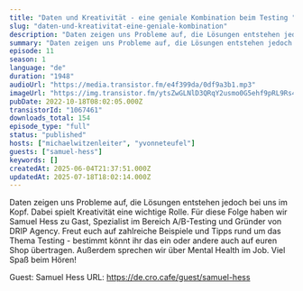 ```yaml
---
title: "Daten und Kreativität - eine geniale Kombination beim Testing "
slug: "daten-und-kreativitat-eine-geniale-kombination"
description: "Daten zeigen uns Probleme auf, die Lösungen entstehen jedoch bei uns im Kopf. Dabei spielt Kreativität eine wichtige Rolle. Für diese Folge haben wir Samuel Hess zu Gast, Spezialist im Bereich A/B-Testing und Gründer von DRIP Agency. Freut euch auf zahlreiche Beispiele und Tipps rund um das Thema Testing - bestimmt könnt ihr das ein oder andere auch auf euren Shop übertragen. Außerdem sprechen wir über Mental Health im Job.\nViel Spaß beim Hören!\n\nGuest: Samuel Hess\nURL: https://de.cro.cafe/guest/samuel-hess"
summary: "Daten zeigen uns Probleme auf, die Lösungen entstehen jedoch bei uns im Kopf. Dabei spielt Kreativität eine wichtige Rolle. Für diese Folge haben wir Samuel Hess zu Gast, Spezialist im Bereich A/B-Testing und Gründer von DRIP Agency. Freut euch auf zahlreiche Beispiele und Tipps rund um das Thema Testing - bestimmt könnt ihr das ein oder andere auch auf euren Shop übertragen. Außerdem sprechen wir über Mental Health im Job. \r\n\r\nViel Spaß beim Hören!"
episode: 11
season: 1
language: "de"
duration: "1948"
audioUrl: "https://media.transistor.fm/e4f399da/0df9a3b1.mp3"
imageUrl: "https://img.transistor.fm/ytsZwGLNlD3QRqY2usmo0G5ehf9pRL9Rs4yIBI9YWD4/rs:fill:3000:3000:1/q:60/aHR0cHM6Ly9pbWct/dXBsb2FkLXByb2R1/Y3Rpb24udHJhbnNp/c3Rvci5mbS9iMDQ3/MDlkZGFmZTJkY2I0/NTYzZTI3YTJiNjIz/MDRlNS5wbmc.webp"
pubDate: 2022-10-18T08:02:05.000Z
transistorId: "1067461"
downloads_total: 154
episode_type: "full"
status: "published"
hosts: ["michaelwitzenleiter", "yvonneteufel"]
guests: ["samuel-hess"]
keywords: []
createdAt: 2025-06-04T21:37:51.000Z
updatedAt: 2025-07-18T18:02:14.000Z
---
```


Daten zeigen uns Probleme auf, die Lösungen entstehen jedoch bei uns im Kopf. Dabei spielt Kreativität eine wichtige Rolle. Für diese Folge haben wir Samuel Hess zu Gast, Spezialist im Bereich A/B-Testing und Gründer von DRIP Agency. Freut euch auf zahlreiche Beispiele und Tipps rund um das Thema Testing - bestimmt könnt ihr das ein oder andere auch auf euren Shop übertragen. Außerdem sprechen wir über Mental Health im Job.
Viel Spaß beim Hören!

Guest: Samuel Hess
URL: https://de.cro.cafe/guest/samuel-hess
